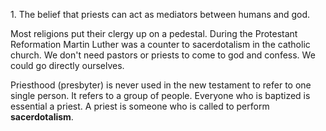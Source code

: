 1. The belief that priests can act as mediators between humans and god.

Most religions put their clergy up on a pedestal. During the Protestant Reformation Martin Luther was a counter to sacerdotalism in the catholic church. We don't need pastors or priests to come to god and confess. We could go directly ourselves.

Priesthood (presbyter) is never used in the new testament to refer to one single person. It refers to a group of people. Everyone who is baptized is essential a priest. A priest is someone who is called to perform '''sacerdotalism'''.